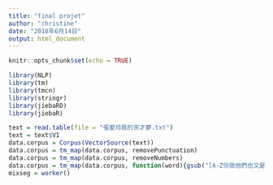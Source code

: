 ```yaml
---
title: "final projet"
author: "christine"
date: "2018年6月14日"
output: html_document
---
```


```r
knitr::opts_chunk$set(echo = TRUE)
```


```r
library(NLP)
library(tm)
library(tmcn)
library(stringr)
library(jiebaRD)
library(jiebaR)

text = read.table(file = "張愛玲我的天才夢.txt")
text = text$V1
data.corpus = Corpus(VectorSource(text))
data.corpus = tm_map(data.corpus, removePunctuation)
data.corpus = tm_map(data.corpus, removeNumbers)
data.corpus = tm_map(data.corpus, function(word){gsub("[A-Z你我他們也又是]","",word) })
mixseg = worker()
```
